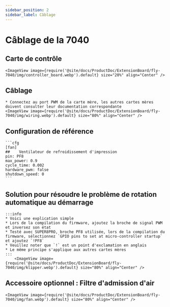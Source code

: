 ```yaml
---
sidebar_position: 2
sidebar_label: Câblage
---
```





# Câblage de la 7040

## Carte de contrôle

    <ImageView image={require('@site/docs/ProductDoc/ExtensionBoard/fly-7040/img/controller_board.webp').default} size="20%" align="Center" />


## Câblage

    * Connectez au port PWM de la carte mère, les autres cartes mères doivent consulter leur documentation correspondante
    <ImageView image={require('@site/docs/ProductDoc/ExtensionBoard/fly-7040/img/wiring.webp').default} size="80%" align="Center" />

## Configuration de référence

    ```cfg
    [fan]
    ##    Ventilateur de refroidissement d'impression
    pin: PF8
    max_power: 0.9
    cycle_time: 0.002
    hardware_pwm: false
    shutdown_speed: 0
    ```

## Solution pour résoudre le problème de rotation automatique au démarrage

    :::info
    * Voici une explication simple
    * Lors de la compilation du firmware, ajoutez la broche de signal PWM et inversez son état
    * Testé avec SUPER8PRO, broche PF8 utilisée, lors de la compilation du firmware, sélectionnez `GPIO pins to set at micro-controller startup` et ajoutez `!PF8`
    * Veuillez noter que `!` est un point d'exclamation en anglais
    * Le même principe s'applique aux autres cartes mères
    :::
        <ImageView image={require('@site/docs/ProductDoc/ExtensionBoard/fly-7040/img/klipper.webp').default} size="80%" align="Center" />


## Accessoire optionnel : Filtre d'admission d'air

    <ImageView image={require('@site/docs/ProductDoc/ExtensionBoard/fly-7040/img/fan.webp').default} size="80%" align="Center" />